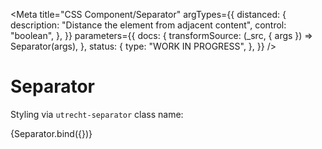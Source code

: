 <!--
@license EUPL-1.2
Copyright (c) 2021 Robbert Broersma
-->


<Meta
  title="CSS Component/Separator"
  argTypes={{
    distanced: {
      description: "Distance the element from adjacent content",
      control: "boolean",
    },
  }}
  parameters={{
    docs: {
      transformSource: (_src, { args }) => Separator(args),
    },
    status: {
      type: "WORK IN PROGRESS",
    },
  }}
/>

# Separator

Styling via `utrecht-separator` class name:

<Canvas>
  <Story
    name="Separator"
    args={{
      distanced: true,
    }}
  >
    {Separator.bind({})}
  </Story>
</Canvas>

<ArgsTable story="Separator" />
